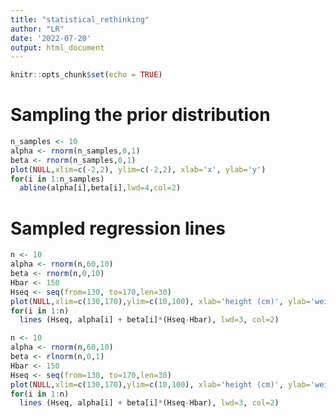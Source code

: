 ```yaml
---
title: "statistical_rethinking"
author: "LR"
date: '2022-07-20'
output: html_document
---
```


```r
knitr::opts_chunk$set(echo = TRUE)
```

# Sampling the prior distribution
```r
n_samples <- 10
alpha <- rnorm(n_samples,0,1)
beta <- rnorm(n_samples,0,1)
plot(NULL,xlim=c(-2,2), ylim=c(-2,2), xlab='x', ylab='y')
for(i in 1:n_samples)
  abline(alpha[i],beta[i],lwd=4,col=2)
```
# Sampled regression lines
```r
n <- 10
alpha <- rnorm(n,60,10)
beta <- rnorm(n,0,10)
Hbar <- 150
Hseq <- seq(from=130, to=170,len=30)
plot(NULL,xlim=c(130,170),ylim=c(10,100), xlab='height (cm)', ylab='weight (kg)')
for(i in 1:n)
  lines (Hseq, alpha[i] + beta[i]*(Hseq-Hbar), lwd=3, col=2)
```

```r
n <- 10
alpha <- rnorm(n,60,10)
beta <- rlnorm(n,0,1)
Hbar <- 150
Hseq <- seq(from=130, to=170,len=30)
plot(NULL,xlim=c(130,170),ylim=c(10,100), xlab='height (cm)', ylab='weight (kg)')
for(i in 1:n)
  lines (Hseq, alpha[i] + beta[i]*(Hseq-Hbar), lwd=3, col=2)
```

```r


```

